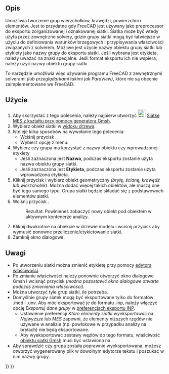 <languages/>

{{Docnav
|[[FEM_MeshRegion/pl|Zagęszczenie siatki MES]]
|[[FEM_CreateElementsSet/pl|Utwórz zestaw elementów]]
|[[FEM_Workbench/pl|środowisko pracy MES]]
|IconL=FEM_MeshRegion.svg
|IconR=FEM_CreateElementsSet.svg
|IconC=Workbench_FEM.svg
}}

{{GuiCommand/pl
|Name=FEM MeshGroup
|Name/pl=MES: Grupa siatki MES
|MenuLocation= Siatka → Grupa siatki MES
|Workbenches=[[FEM_Workbench/pl|MES]]
|Shortcut=
|SeeAlso=[[FEM_tutorial/pl|Poradnik MES]]
}}

<span id="Description"></span>
==Opis==

Umożliwia tworzenie grup wierzchołków, krawędzi, powierzchni i elementów. Jest to przydatne gdy FreeCAD jest używany jako preprocessor do eksportu zorganizowanej i oznakowanej siatki. Siatka może być wtedy użyta przez zewnętrzne solvery, gdzie grupy siatki mogą być łatwiejsze w użyciu do definiowania warunków brzegowych i przypisywania właściwości związanych z solverem. Możliwe jest użycie nazwy obiektu grupy siatki lub etykiety jako nazwy grupy do eksportu siatki. Jeśli wybrana jest etykieta, należy uważać na znaki specjalne. Jeśli format eksportu ich nie wspiera, należy użyć nazwy obiektu grupy siatki.

To narzędzie umożliwia więc używanie programu FreeCAD z zewnętrznymi solverami ''(lub przeglądarkami takimi jak ParaView)'', które nie są obecnie zaimplementowane we FreeCAD.

<span id="Usage"></span>
==Użycie==

# Aby skorzystać z tego polecenia, należy najpierw utworzyć [[Image:FEM_MeshGmshFromShape.svg|24px]] [[FEM_MeshGmshFromShape/pl|Siatkę MES z kształtu przy pomocy generatora Gmsh]].
# Wybierz obiekt siatki w [[Tree_view/pl|widoku drzewa]].
# Istnieje kilka sposobów na wywołanie tego polecenia:
#* Wciśnij przycisk {{Button|[[Image:FEM_MeshGroup.svg|24px]] '''Grupa siatki MES'''}}.
#* Wybierz opcję {{MenuCommand|Siatka → [[Image:FEM_MeshGroup.svg|24px]] Grupa siatki MES}} z menu.
# Wybierz czy grupa ma korzystać z nazwy obiektu czy wprowadzonej etykiety
#*Jeśli zaznaczona jest '''Nazwa''', podczas eksportu zostanie użyta nazwa obiektu grupy siatki.
#*Jeśli zaznaczona jest '''Etykieta''', podczas eksportu zostanie użyta wprowadzona etykieta.
# Kliknij przycisk {{Button|Dodaj}} i wybierz obiekt geometryczny ''(bryłę, ścianę, krawędź lub wierzchołek)''. Można dodać więcej takich obiektów, ale muszą one być tego samego typu. Grupa siatki będzie składać się z podstawowych elementów siatki.
# Wciśnij przycisk {{Button|OK}}.
#: Rezultat: Powinieneś zobaczyć nowy obiekt {{incode|FEMMeshGroup}} pod obiektem {{incode|FEMMeshGMSH}} w aktywnym kontenerze analizy.
# Kliknij dwukrotnie na obiekcie {{incode|FEMMeshGMSH}} w drzewie modelu i wciśnij przycisk {{Button|Zastosuj}} aby wymusić ponowne przeliczenie/etykietowanie siatki.
# Zamknij okno dialogowe.

<span id="Notes"></span>
==Uwagi==

* Po utworzeniu siatki można zmienić etykietę przy pomocy [[Property_editor/pl|edytora właściwości]]. 
* Po zmianie właściwości należy ponownie otworzyć okno dialogowe Gmsh i wcisnąć przycisk {{Button|Zastosuj}} ''(można pozostawić okno dialogowe otwarte podczas zmieniania właściwości)''.
* Można utworzyć tyle grup siatki, ile potrzeba.
* Domyślnie grupy siatek mogą być eksportowane tylko do formatów .med i .unv. Aby móc eksportować je do formatu .inp, należy włączyć opcję ''Eksportuj dane grupy'' w [[Import_Export_Preferences/pl#INP|preferencjach eksportu INP]].
** Ustawienie preferencji ''Które elementy siatki wyeksportować'' na ''Najwyższe'' lub ''MES'' zapewni, że elementy niższych rzędów nie używane w analizie (np. powłokowe w przypadku analizy na bryłach) nie będą eksportowane.
** Aby wyeksportować zestawy węzłów do tego formatu, właściwość {{PropertyData|Groups Of Nodes}} [[FEM_MeshGmshFromShape/pl|obiektu siatki Gmsh]] musi być ustawiona na {{true/pl}}.
* Aby sprawdzić czy grupa została poprawnie wyeksportowana, możesz otworzyć wygenerowany plik w dowolnym edytorze tekstu i poszukać w nim nazwy grupy.

{{Docnav
|[[FEM_MeshRegion/pl|Zagęszczenie siatki MES]]
|[[FEM_CreateElementsSet/pl|Utwórz zestaw elementów]]
|[[FEM_Workbench/pl|środowisko pracy MES]]
|IconL=FEM_MeshRegion.svg
|IconR=FEM_CreateElementsSet.svg
|IconC=Workbench_FEM.svg
}}

{{FEM_Tools_navi{{#translation:}}}}
{{Userdocnavi{{#translation:}}}}